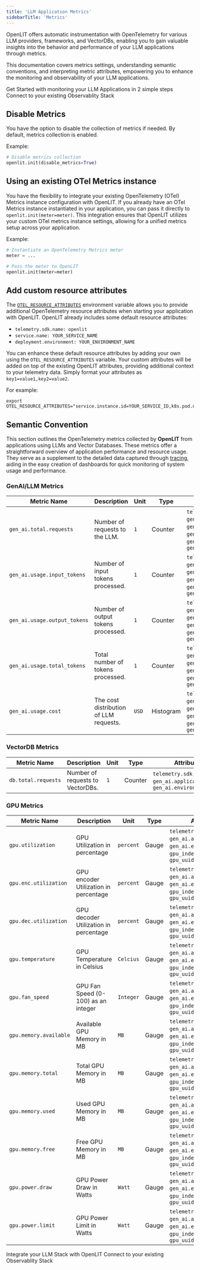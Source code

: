 ```yaml
---
title: 'LLM Application Metrics'
sidebarTitle: 'Metrics'
---
```


OpenLIT offers automatic instrumentation with OpenTelemetry for various LLM providers, frameworks, and VectorDBs, enabling you to gain valuable insights into the behavior and performance of your LLM applications through metrics. 

This documentation covers metrics settings, understanding semantic conventions, and interpreting metric attributes, empowering you to enhance the monitoring and observability of your LLM applications.

<CardGroup cols={2}>
<Card title="Quickstart" href="/latest/quickstart" icon='bolt'>
Get Started with monitoring your LLM Applications in 2 simple steps
</Card>
<Card title="Connections" href="/latest/connections/intro" icon='link'>
Connect to your existing Observablity Stack
</Card>
</CardGroup>

## Disable Metrics
You have the option to disable the collection of metrics if needed. By default, metrics collection is enabled.

Example:

```python
# Disable metrics collection
openlit.init(disable_metrics=True)
```

## Using an existing OTel Metrics instance

You have the flexibility to integrate your existing OpenTelemetry (OTel) Metrics instance configuration with OpenLIT. 
If you already have an OTel Metrics instance instantiated in your application, you can pass it directly to `openlit.init(meter=meter)`. 
This integration ensures that OpenLIT utilizes your custom OTel metrics instance settings, allowing for a unified metrics setup across your application.

Example:

```python
# Instantiate an OpenTelemetry Metrics meter
meter = ...

# Pass the meter to OpenLIT
openlit.init(meter=meter)
```

## Add custom resource attributes

The [`OTEL_RESOURCE_ATTRIBUTES`](https://opentelemetry.io/docs/languages/sdk-configuration/general/#otel_resource_attributes) environment variable allows you to provide additional OpenTelemetry resource attributes when starting your application with OpenLIT. OpenLIT already includes some default resource attributes:

- `telemetry.sdk.name: openlit`
- `service.name: YOUR_SERVICE_NAME`
- `deployment.environment: YOUR_ENVIRONMENT_NAME`

You can enhance these default resource attributes by adding your own using the `OTEL_RESOURCE_ATTRIBUTES` variable. Your custom attributes will be added on top of the existing OpenLIT attributes, providing additional context to your telemetry data. Simply format your attributes as `key1=value1,key2=value2`.

For example:

```shell
export OTEL_RESOURCE_ATTRIBUTES="service.instance.id=YOUR_SERVICE_ID,k8s.pod.name=K8S_POD_NAME,k8s.namespace.name=K8S_NAMESPACE,k8s.node.name=K8S_NODE_NAME"
```

## Semantic Convention

This section outlines the OpenTelemetry metrics collected by **OpenLIT** from applications using LLMs and Vector Databases. These metrics offer a straightforward overview of application performance and resource usage. They serve as a supplement to the detailed data captured through [tracing](./tracing), aiding in the easy creation of dashboards for quick monitoring of system usage and performance.

### GenAI/LLM Metrics

| Metric Name                       | Description                                | Unit  | Type | Attributes                                                                                         |
|-----------------------------------|--------------------------------------------|-------|-------------|----------------------------------------------------------------------------------------------------|
| `gen_ai.total.requests`           | Number of requests to the LLM.             | `1`   | Counter     | `telemetry.sdk.name`, `gen_ai.application_name`, `gen_ai.system`, `gen_ai.environment`, `gen_ai.operation.name`, `gen_ai.request.model` |
| `gen_ai.usage.input_tokens`       | Number of input tokens processed.          | `1`   | Counter     | `telemetry.sdk.name`, `gen_ai.application_name`, `gen_ai.system`, `gen_ai.environment`, `gen_ai.operation.name`, `gen_ai.request.model` |
| `gen_ai.usage.output_tokens`      | Number of output tokens processed.         | `1`   | Counter     | `telemetry.sdk.name`, `gen_ai.application_name`, `gen_ai.system`, `gen_ai.environment`, `gen_ai.operation.name`, `gen_ai.request.model` |
| `gen_ai.usage.total_tokens`       | Total number of tokens processed.          | `1`   | Counter     | `telemetry.sdk.name`, `gen_ai.application_name`, `gen_ai.system`, `gen_ai.environment`, `gen_ai.operation.name`, `gen_ai.request.model` |
| `gen_ai.usage.cost`               | The cost distribution of LLM requests.     | `USD` | Histogram   | `telemetry.sdk.name`, `gen_ai.application_name`, `gen_ai.system`, `gen_ai.environment`, `gen_ai.operation.name`, `gen_ai.request.model` |

### VectorDB Metrics

| Metric Name             | Description                                | Unit  | Type | Attributes                                                   |
|-------------------------|--------------------------------------------|-------|-------------|--------------------------------------------------------------|
| `db.total.requests`     | Number of requests to VectorDBs.           | `1`   | Counter     | `telemetry.sdk.name`, `gen_ai.application_name`, `gen_ai.environment` |

### GPU Metrics

| Metric Name                         | Description                              | Unit       | Type  | Attributes                                                                                                 |
|-------------------------------------|------------------------------------------|------------|-------|------------------------------------------------------------------------------------------------------------|
| `gpu.utilization`        | GPU Utilization in percentage            | `percent`  | Gauge | `telemetry.sdk.name`, `gen_ai.application_name`, `gen_ai.environment`, `gpu_index`, `gpu_name`, `gpu_uuid` |
| `gpu.enc.utilization`    | GPU encoder Utilization in percentage    | `percent`  | Gauge | `telemetry.sdk.name`, `gen_ai.application_name`, `gen_ai.environment`, `gpu_index`, `gpu_name`, `gpu_uuid` |
| `gpu.dec.utilization`    | GPU decoder Utilization in percentage    | `percent`  | Gauge | `telemetry.sdk.name`, `gen_ai.application_name`, `gen_ai.environment`, `gpu_index`, `gpu_name`, `gpu_uuid` |
| `gpu.temperature`                   | GPU Temperature in Celsius               | `Celcius`       | Gauge | `telemetry.sdk.name`, `gen_ai.application_name`, `gen_ai.environment`, `gpu_index`, `gpu_name`, `gpu_uuid` |
| `gpu.fan_speed`                     | GPU Fan Speed (0-100) as an integer      | `Integer`  | Gauge | `telemetry.sdk.name`, `gen_ai.application_name`, `gen_ai.environment`, `gpu_index`, `gpu_name`, `gpu_uuid` |
| `gpu.memory.available`              | Available GPU Memory in MB               | `MB`       | Gauge | `telemetry.sdk.name`, `gen_ai.application_name`, `gen_ai.environment`, `gpu_index`, `gpu_name`, `gpu_uuid` |
| `gpu.memory.total`                  | Total GPU Memory in MB                   | `MB`       | Gauge | `telemetry.sdk.name`, `gen_ai.application_name`, `gen_ai.environment`, `gpu_index`, `gpu_name`, `gpu_uuid` |
| `gpu.memory.used`                   | Used GPU Memory in MB                    | `MB`       | Gauge | `telemetry.sdk.name`, `gen_ai.application_name`, `gen_ai.environment`, `gpu_index`, `gpu_name`, `gpu_uuid` |
| `gpu.memory.free`                   | Free GPU Memory in MB                    | `MB`       | Gauge | `telemetry.sdk.name`, `gen_ai.application_name`, `gen_ai.environment`, `gpu_index`, `gpu_name`, `gpu_uuid` |
| `gpu.power.draw`                    | GPU Power Draw in Watts                  | `Watt`     | Gauge | `telemetry.sdk.name`, `gen_ai.application_name`, `gen_ai.environment`, `gpu_index`, `gpu_name`, `gpu_uuid` |
| `gpu.power.limit`                   | GPU Power Limit in Watts                 | `Watt`     | Gauge | `telemetry.sdk.name`, `gen_ai.application_name`, `gen_ai.environment`, `gpu_index`, `gpu_name`, `gpu_uuid` |


<CardGroup cols={2}>
<Card title="Integrations" href="/latest/integrations/introduction" icon='circle-nodes'>
Integrate your LLM Stack with OpenLIT 
</Card>
<Card title="Connections" href="/latest/connections/intro" icon='link'>
Connect to your existing Observablity Stack
</Card>
</CardGroup>
